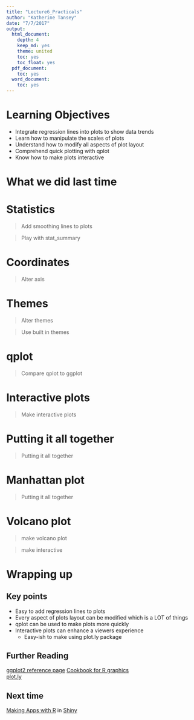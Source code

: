 ```yaml
---
title: "Lecture6_Practicals"
author: "Katherine Tansey"
date: "7/7/2017"
output:
  html_document:
    depth: 4
    keep_md: yes
    theme: united
    toc: yes
    toc_float: yes
  pdf_document:
    toc: yes
  word_document:
    toc: yes
---
```



# Learning Objectives

* Integrate regression lines into plots to show data trends        
* Learn how to manipulate the scales of plots           
* Understand how to modify all aspects of plot layout        
* Comprehend quick plotting with qplot         
* Know how to make plots interactive               

# What we did last time


# Statistics

> Add smoothing lines to plots

> Play with stat_summary

# Coordinates

> Alter axis

# Themes

> Alter themes

> Use built in themes

# qplot

> Compare qplot to ggplot


# Interactive plots

> Make interactive plots


# Putting it all together

> Putting it all together

# Manhattan plot

> Putting it all together

# Volcano plot

> make volcano plot

> make interactive


# Wrapping up
## Key points    

* Easy to add regression lines to plots     
* Every aspect of plots layout can be modified which is a LOT of things     
* qplot can be used to make plots more quickly       
* Interactive plots can enhance a viewers experience          
    + Easy-ish to make using plot.ly package          

## Further Reading
[ggplot2 reference page](http://ggplot2.tidyverse.org/reference/) 
[Cookbook for R graphics](http://www.cookbook-r.com/Graphs/)  
[plot.ly](https://plot.ly/ggplot2/)  

## Next time
[Making Apps with R](https://shiny.rstudio.com/gallery/) in [Shiny](https://shiny.rstudio.com/)




